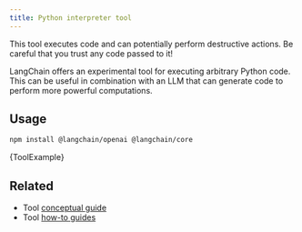 ```yaml
---
title: Python interpreter tool
---
```


<Warning>
This tool executes code and can potentially perform destructive actions. Be careful that you trust any code passed to it!
</Warning>

LangChain offers an experimental tool for executing arbitrary Python code.
This can be useful in combination with an LLM that can generate code to perform more powerful computations.

## Usage



<IntegrationInstallTooltip/>

```bash npm
npm install @langchain/openai @langchain/core
```

<CodeBlock language="typescript">{ToolExample}</CodeBlock>

## Related

- Tool [conceptual guide](/oss/concepts/tools)
- Tool [how-to guides](/oss/how-to/#tools)
